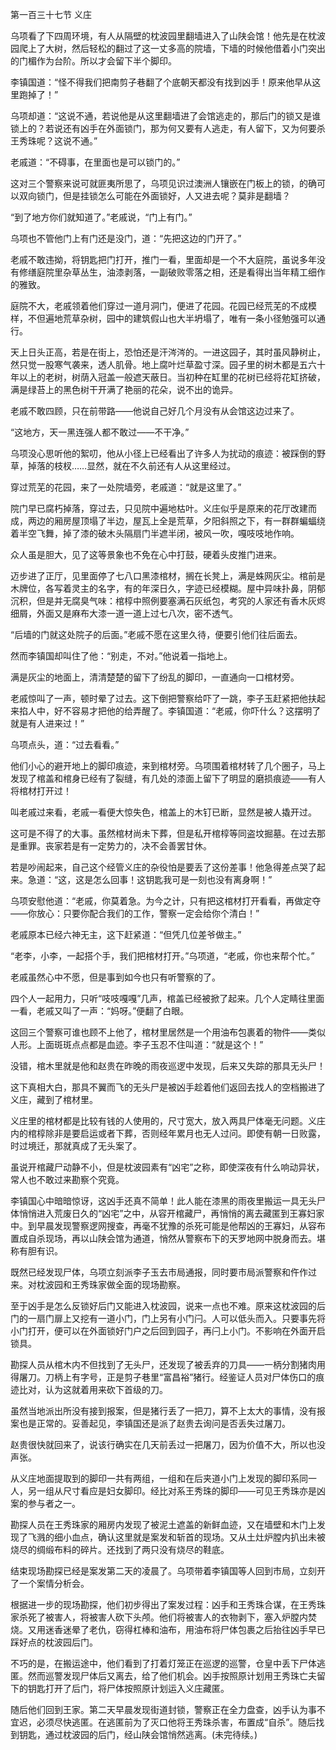 

第一百三十七节 义庄

乌项看了下四周环境，有人从隔壁的枕波园里翻墙进入了山陕会馆！他先是在枕波园爬上了大树，然后轻松的翻过了这一丈多高的院墙，下墙的时候他借着小门突出的门楣作为台阶。所以才会留下半个脚印。

李镇国道：“怪不得我们把南剪子巷翻了个底朝天都没有找到凶手！原来他早从这里跑掉了！”

乌项却道：“这说不通，若说他是从这里翻墙进了会馆逃走的，那后门的锁又是谁锁上的？若说还有凶手在外面锁门，那为何又要有人逃走，有人留下，又为何要杀王秀珠呢？这说不通。”

老戚道：“不碍事，在里面也是可以锁门的。”

这对三个警察来说可就匪夷所思了，乌项见识过澳洲人镶嵌在门板上的锁，的确可以双向锁门，但是挂锁怎么可能在外面锁好，人又进去呢？莫非是翻墙？

“到了地方你们就知道了。”老戚说，“门上有门。”

乌项也不管他门上有门还是没门，道：“先把这边的门开了。”

老戚不敢违拗，将钥匙把门打开，推门一看，里面却是一个不大庭院，虽说多年没有修缮庭院里杂草丛生，油漆剥落，一副破败零落之相，还是看得出当年精工细作的雅致。

庭院不大，老戚领着他们穿过一道月洞门，便进了花园。花园已经荒芜的不成模样，不但遍地荒草杂树，园中的建筑假山也大半坍塌了，唯有一条小径勉强可以通行。

天上日头正高，若是在街上，恐怕还是汗涔涔的。一进这园子，其时虽风静树止，然只觉一股寒气袭来，透人肌骨。地上腐叶烂草盈寸深。园子里的树木都是五六十年以上的老树，树荫入冠盖一般遮天蔽日。当初种在缸里的花树已经将花缸挤破，满是绿苔上的黑色树干开满了艳丽的花朵，说不出的诡异。

老戚不敢四顾，只在前带路――他说自己好几个月没有从会馆这边过来了。

“这地方，天一黑连强人都不敢过――不干净。”

乌项没心思听他的絮叨，他从小径上已经看出了许多人为扰动的痕迹：被踩倒的野草，掉落的枝杈……显然，就在不久前还有人从这里经过。

穿过荒芜的花园，来了一处院墙旁，老戚道：“就是这里了。”

院门早已腐朽掉落，穿过去，只见院中遍地枯叶。义庄似乎是原来的花厅改建而成，两边的厢房屋顶塌了半边，屋瓦上全是荒草，夕阳斜照之下，有一群群蝙蝠绕着半空飞舞，掉了漆的破木头隔扇门半遮半闭，被风一吹，嘎吱吱地作响。

众人虽是胆大，见了这等景象也不免在心中打鼓，硬着头皮推门进来。

迈步进了正厅，见里面停了七八口黑漆棺材，搁在长凳上，满是蛛网灰尘。棺前是木牌位，各写着灵主的名字，有的年深日久，字迹已经模糊。屋中异味扑鼻，阴郁沉积，但是并无腐臭气味：棺椁中照例要塞满石灰纸包，考究的人家还有香木灰烬细屑，外面又是麻布大漆一道一道上过七八次，密不透气。

“后墙的门就这处院子的后面。”老戚不愿在这里久待，便要引他们往后面去。

然而李镇国却叫住了他：“别走，不对。”他说着一指地上。

满是灰尘的地面上，清清楚楚的留下了纷乱的脚印，一直通向一口棺材旁。

老戚惊叫了一声，顿时晕了过去。这下倒把警察给吓了一跳，李子玉赶紧把他扶起来掐人中，好不容易才把他的给弄醒了。李镇国道：“老戚，你吓什么？这摆明了就是有人进来过！”

乌项点头，道：“过去看看。”

他们小心的避开地上的脚印痕迹，来到棺材旁。乌项围着棺材转了几个圈子，马上发现了棺盖和棺身已经有了裂缝，有几处的漆面上留下了明显的磨损痕迹――有人将棺材打开过！

叫老戚过来看，老戚一看便大惊失色，棺盖上的木钉已断，显然是被人撬开过。

这可是不得了的大事。虽然棺材尚未下葬，但是私开棺椁等同盗坟掘墓。在过去那是重罪。丧家若是有一定势力的，决不会善罢甘休。

若是吵闹起来，自己这个经管义庄的杂役怕是要丢了这份差事！他急得差点哭了起来。急道：“这，这是怎么回事！这钥匙我可是一刻也没有离身啊！”

乌项安慰他道：“老戚，你莫着急。为今之计，只有把这棺材打开看看，再做定夺――你放心：只要你配合我们的工作，警察一定会给你个清白！”

老戚原本已经六神无主，这下赶紧道：“但凭几位差爷做主。”

“老李，小李，一起搭个手，我们把棺材打开。”乌项道，“老戚，你也来帮个忙。”

老戚虽然心中不愿，但是事到如今也只有听警察的了。

四个人一起用力，只听“吱吱嘎嘎”几声，棺盖已经被掀了起来。几个人定睛往里面一看，老戚又叫了一声：“妈呀。”便翻了白眼。

这回三个警察可谁也顾不上他了，棺材里居然是一个用油布包裹着的物件――类似人形。上面斑斑点点都是血迹。李子玉忍不住叫道：“就是这个！”

没错，棺木里就是他和赵贵在昨晚的雨夜巡逻中发现，后来又失踪的那具无头尸！

这下真相大白，那具不翼而飞的无头尸是被凶手趁着他们返回去找人的空档搬进了义庄，藏到了棺材里。

义庄里的棺材都是比较有钱的人使用的，尺寸宽大，放入两具尸体毫无问题。义庄内的棺椁除非是要启运或者下葬，否则经年累月也无人过问。即使有朝一日败露，时过境迁，那就真成了无头案了。

虽说开棺藏尸动静不小，但是枕波园素有“凶宅”之称，即使深夜有什么响动异状，常人也不敢过来勘察个究竟。

李镇国心中暗暗惊讶，这凶手还真不简单！此人能在漆黑的雨夜里搬运一具无头尸体悄悄进入荒废日久的“凶宅”之中，从容开棺藏尸，再悄悄的离去藏匿到王寡妇家中。到早晨发现警察逻网搜查，再毫不犹豫的杀死可能是他帮凶的王寡妇，从容布置成自杀现场，再以山陕会馆为通道，悄然从警察布下的天罗地网中脱身而去。堪称有胆有识。

既然已经发现尸体，乌项立刻派李子玉去市局通报，同时要市局派警察和仵作过来。对枕波园和王秀珠家做全面的现场勘察。

至于凶手是怎么反锁好后门又能进入枕波园，说来一点也不难。原来这枕波园的后门的一扇门扉上又挖有一道小门，门上另有小门闩。人可以低头而入。只要事先将小门打开，便可以在外面锁好门户之后回到园子，再闩上小门。不影响在外面开启锁具。

勘探人员从棺木内不但找到了无头尸，还发现了被丢弃的刀具――一柄分割猪肉用得屠刀。刀柄上有字号，正是剪子巷里“富昌裕”猪行。经鉴证人员对尸体伤口的痕迹比对，认为这就着用来砍下首级的刀。

虽然当地派出所没有接到报案，但是猪行丢了一把刀，算不上太大的事情，没有报案也是正常的。妥善起见，李镇国还是派了赵贵去询问是否丢失过屠刀。

赵贵很快就回来了，说该行确实在几天前丢过一把屠刀，因为价值不大，所以也没声张。

从义庄地面提取到的脚印一共有两组，一组和在后夹道小门上发现的脚印系同一人，另一组从尺寸看应是妇女脚印。经比对系王秀珠的脚印――可见王秀珠亦是凶案的参与者之一。

勘探人员在王秀珠家的厢房内发现了被泥土遮盖的新鲜血迹，又在墙壁和木门上发现了飞溅的细小血点，确认这里就是案发和斩首的现场。又从土灶炉膛内扒出未被烧尽的绸缎布料的碎片。还找到了两只没有烧尽的鞋底。

结束现场勘探已经是案发第二天的凌晨了。乌项带着李镇国等人回到市局，立刻开了一个案情分析会。

根据进一步的现场勘探，他们初步得出了案发过程：凶手和王秀珠合谋，在王秀珠家杀死了被害人，将被害人砍下头颅。他们将被害人的衣物剥下，塞入炉膛内焚烧。又用迷香迷晕了老仇，窃得杠棒和油布，用油布将尸体包裹之后抬往凶手早已踩好点的枕波园后门。

不巧的是，在搬运途中，他们看到了打着灯笼正在巡逻的巡警，仓皇中丢下尸体逃匿。然而巡警发现尸体后又离去，给了他们机会。凶手按照原计划用王秀珠亡夫留下的钥匙打开了后门，将尸体按照原计划运入义庄藏匿。

随后他们回到王家。第二天早晨发现街道封锁，警察正在全力盘查，凶手认为事不宜迟，必须尽快逃匿。在逃匿前为了灭口他将王秀珠杀害，布置成“自杀”。随后找到钥匙，通过枕波园的后门，经山陕会馆悄然逃离。(未完待续。)

